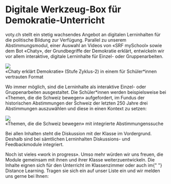 
# Digitale Werkzeug-Box für Demokratie-Unterricht

<!-- Teaser: voty.ch stellt ein wachsendes Angebot an digitalen Lerninhalten für die politischen Bildung
zur Verfügung. Neben einer Auswahl an Videos von SRF mySchool und dem Bot «Chaty», der
Grundbegriffe der Demokratie erklärt, stehen vor allem interaktive Tools (Einzel- oder
Gruppenarbeiten) im Vordergrund. -->

voty.ch stellt ein stetig wachsendes Angebot an digitalen Lerninhalten für die politische Bildung zur Verfügung.
Parallel zu unserem Abstimmungsmodul, einer Auswahl an Videos von «SRF mySchool» sowie dem Bot «Chaty»,
der Grundbegriffe der Demokratie erklärt, entwickeln wir vor allem interaktive, digitale Lerninhalte
für Einzel- oder Gruppenarbeiten.

<img src="/screens/screen_chaty.png" class="screenshot" />

<figcaption>
  «Chaty erklärt Demokratie» (Stufe Zyklus-2) in einem für Schüler*innen
  vertrauten Format
</figcaption>

Wo immer möglich, sind die Lerninhalte als interaktive Einzel- oder Gruppenarbeiten ausgestaltet.
Die Schüler\*innen werden beispielsweise bei «Themen, die die Schweiz bewegen» aufgefordert,
im Fundus der historischen Abstimmungen der Schweiz der letzten 250 Jahre drei Abstimmungen
auszuwählen und diese in einen Kontext zu setzen:

<img src="/screens/screen_initiatives.png" class="screenshot" />

<figcaption>
  «Themen, die die Schweiz bewegen» mit integrierte Abstimmungenssuche
</figcaption>

Bei allen Inhalten steht die Diskussion mit der Klasse im Vordergrund. Deshalb sind bei sämtlichen
Lerninhalten Diskussions- und Feedbackmodule integriert.

<Info type="info" py={3}>
  Noch ist vieles «work in progress». Umso mehr würden wir uns freuen, die
  Module gemeinsam mit ihnen und ihrer Klasse weiterzuentwickeln. Die Inhalte
  eignen sich für den Unterricht im Klassenzimmer oder auch im{" "}
  <Link href="/distance-learning">Distance Learning</Link>. Tragen sie sich ein
  auf unser Liste ein und wir melden uns gerne bei Ihnen:
  <br />
  <br />
  <NewsletterSlim campaign="Lernen" />
</Info>
